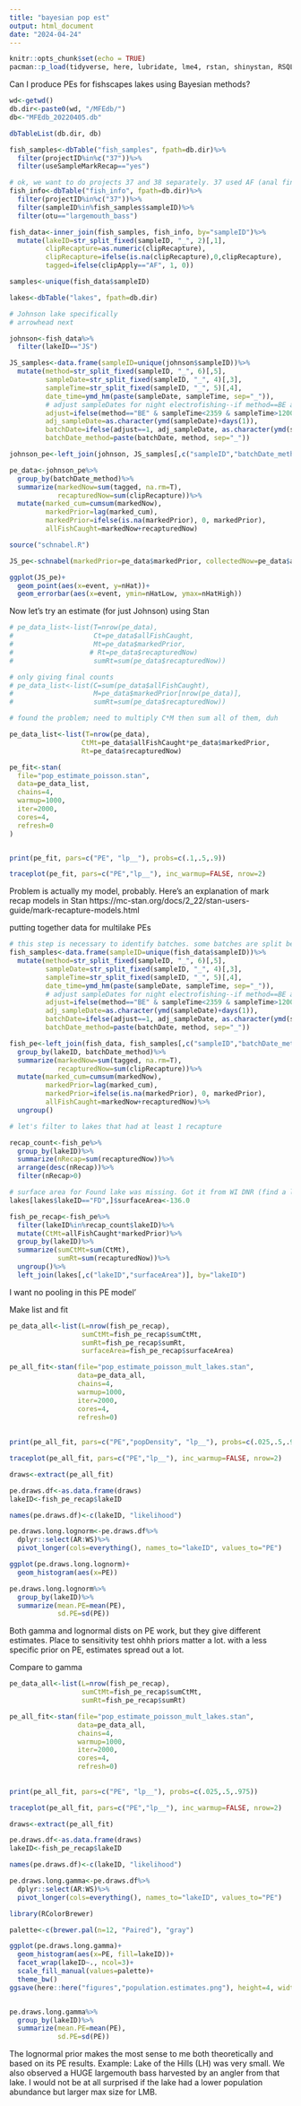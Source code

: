 ```yaml
---
title: "bayesian pop est"
output: html_document
date: "2024-04-24"
---
```


```r
knitr::opts_chunk$set(echo = TRUE)
pacman::p_load(tidyverse, here, lubridate, lme4, rstan, shinystan, RSQLite, MFEUtilities)

```

Can I produce PEs for fishscapes lakes using Bayesian methods?

```r
wd<-getwd()
db.dir<-paste0(wd, "/MFEdb/")
db<-"MFEdb_20220405.db"

dbTableList(db.dir, db)

fish_samples<-dbTable("fish_samples", fpath=db.dir)%>%
  filter(projectID%in%c("37"))%>%
  filter(useSampleMarkRecap=="yes")

# ok, we want to do projects 37 and 38 separately. 37 used AF (anal fin) tags, 38 used PIT tags
fish_info<-dbTable("fish_info", fpath=db.dir)%>%
  filter(projectID%in%c("37"))%>%
  filter(sampleID%in%fish_samples$sampleID)%>%
  filter(otu=="largemouth_bass")

fish_data<-inner_join(fish_samples, fish_info, by="sampleID")%>%
  mutate(lakeID=str_split_fixed(sampleID, "_", 2)[,1],
         clipRecapture=as.numeric(clipRecapture),
         clipRecapture=ifelse(is.na(clipRecapture),0,clipRecapture),
         tagged=ifelse(clipApply=="AF", 1, 0))

samples<-unique(fish_data$sampleID)

lakes<-dbTable("lakes", fpath=db.dir)
```

```r
# Johnson lake specifically
# arrowhead next

johnson<-fish_data%>%
  filter(lakeID=="JS")

JS_samples<-data.frame(sampleID=unique(johnson$sampleID))%>%
  mutate(method=str_split_fixed(sampleID, "_", 6)[,5],
         sampleDate=str_split_fixed(sampleID, "_", 4)[,3],
         sampleTime=str_split_fixed(sampleID, "_", 5)[,4],
         date_time=ymd_hm(paste(sampleDate, sampleTime, sep="_")),
         # adjust sampleDates for night electrofishing--if method==BE and sampleTime is in the evening before midnight, add one day to date.
         adjust=ifelse(method=="BE" & sampleTime<2359 & sampleTime>1200, 1, 0),
         adj_sampleDate=as.character(ymd(sampleDate)+days(1)),
         batchDate=ifelse(adjust==1, adj_sampleDate, as.character(ymd(sampleDate))),
         batchDate_method=paste(batchDate, method, sep="_"))

johnson_pe<-left_join(johnson, JS_samples[,c("sampleID","batchDate_method")], by="sampleID")

pe_data<-johnson_pe%>%
  group_by(batchDate_method)%>%
  summarize(markedNow=sum(tagged, na.rm=T),
            recapturedNow=sum(clipRecapture))%>%
  mutate(marked_cum=cumsum(markedNow),
         markedPrior=lag(marked_cum),
         markedPrior=ifelse(is.na(markedPrior), 0, markedPrior),
         allFishCaught=markedNow+recapturedNow)

source("schnabel.R")

JS_pe<-schnabel(markedPrior=pe_data$markedPrior, collectedNow=pe_data$allFishCaught, recapturedNow=pe_data$recapturedNow)

ggplot(JS_pe)+
  geom_point(aes(x=event, y=nHat))+
  geom_errorbar(aes(x=event, ymin=nHatLow, ymax=nHatHigh))

```
Now let's try an estimate (for just Johnson) using Stan

```r
# pe_data_list<-list(T=nrow(pe_data),
#                    Ct=pe_data$allFishCaught,
#                    Mt=pe_data$markedPrior,
#                   # Rt=pe_data$recapturedNow)
#                    sumRt=sum(pe_data$recapturedNow))

# only giving final counts
# pe_data_list<-list(C=sum(pe_data$allFishCaught),
#                    M=pe_data$markedPrior[nrow(pe_data)],
#                    sumRt=sum(pe_data$recapturedNow))

# found the problem; need to multiply C*M then sum all of them, duh

pe_data_list<-list(T=nrow(pe_data),
                  CtMt=pe_data$allFishCaught*pe_data$markedPrior,
                  Rt=pe_data$recapturedNow)

pe_fit<-stan(
  file="pop_estimate_poisson.stan",
  data=pe_data_list,
  chains=4,
  warmup=1000,
  iter=2000,
  cores=4,
  refresh=0
)


print(pe_fit, pars=c("PE", "lp__"), probs=c(.1,.5,.9))

traceplot(pe_fit, pars=c("PE","lp__"), inc_warmup=FALSE, nrow=2)

```

Problem is actually my model, probably. 
Here's an explanation of mark recap models in Stan https://mc-stan.org/docs/2_22/stan-users-guide/mark-recapture-models.html 


putting together data for multilake PEs

```r
# this step is necessary to identify batches. some batches are split between dates because they happened overnight. Date is therefore not a good indicator of batch.
fish_samples<-data.frame(sampleID=unique(fish_data$sampleID))%>%
  mutate(method=str_split_fixed(sampleID, "_", 6)[,5],
         sampleDate=str_split_fixed(sampleID, "_", 4)[,3],
         sampleTime=str_split_fixed(sampleID, "_", 5)[,4],
         date_time=ymd_hm(paste(sampleDate, sampleTime, sep="_")),
         # adjust sampleDates for night electrofishing--if method==BE and sampleTime is in the evening before midnight, add one day to date.
         adjust=ifelse(method=="BE" & sampleTime<2359 & sampleTime>1200, 1, 0),
         adj_sampleDate=as.character(ymd(sampleDate)+days(1)),
         batchDate=ifelse(adjust==1, adj_sampleDate, as.character(ymd(sampleDate))),
         batchDate_method=paste(batchDate, method, sep="_"))

fish_pe<-left_join(fish_data, fish_samples[,c("sampleID","batchDate_method")], by="sampleID")%>%
  group_by(lakeID, batchDate_method)%>%
  summarize(markedNow=sum(tagged, na.rm=T),
            recapturedNow=sum(clipRecapture))%>%
  mutate(marked_cum=cumsum(markedNow),
         markedPrior=lag(marked_cum),
         markedPrior=ifelse(is.na(markedPrior), 0, markedPrior),
         allFishCaught=markedNow+recapturedNow)%>%
  ungroup()

# let's filter to lakes that had at least 1 recapture

recap_count<-fish_pe%>%
  group_by(lakeID)%>%
  summarize(nRecap=sum(recapturedNow))%>%
  arrange(desc(nRecap))%>%
  filter(nRecap>0)

# surface area for Found lake was missing. Got it from WI DNR (find a lake tool) and converted to hectares
lakes[lakes$lakeID=="FD",]$surfaceArea<-136.0

fish_pe_recap<-fish_pe%>%
  filter(lakeID%in%recap_count$lakeID)%>%
  mutate(CtMt=allFishCaught*markedPrior)%>%
  group_by(lakeID)%>%
  summarize(sumCtMt=sum(CtMt),
            sumRt=sum(recapturedNow))%>%
  ungroup()%>%
  left_join(lakes[,c("lakeID","surfaceArea")], by="lakeID")

```

I want no pooling in this PE model'

Make list and fit
```r
pe_data_all<-list(L=nrow(fish_pe_recap),
                  sumCtMt=fish_pe_recap$sumCtMt,
                  sumRt=fish_pe_recap$sumRt,
                  surfaceArea=fish_pe_recap$surfaceArea)

pe_all_fit<-stan(file="pop_estimate_poisson_mult_lakes.stan",
                 data=pe_data_all,
                 chains=4,
                 warmup=1000,
                 iter=2000,
                 cores=4,
                 refresh=0)
                 
                 
print(pe_all_fit, pars=c("PE","popDensity", "lp__"), probs=c(.025,.5,.975))

traceplot(pe_all_fit, pars=c("PE","lp__"), inc_warmup=FALSE, nrow=2)

draws<-extract(pe_all_fit)

pe.draws.df<-as.data.frame(draws)
lakeID<-fish_pe_recap$lakeID

names(pe.draws.df)<-c(lakeID, "likelihood")

pe.draws.long.lognorm<-pe.draws.df%>%
  dplyr::select(AR:WS)%>%
  pivot_longer(cols=everything(), names_to="lakeID", values_to="PE")

ggplot(pe.draws.long.lognorm)+
  geom_histogram(aes(x=PE))

pe.draws.long.lognorm%>%
  group_by(lakeID)%>%
  summarize(mean.PE=mean(PE),
            sd.PE=sd(PE))
```
Both gamma and lognormal dists on PE work, but they give different estimates. Place to sensitivity test
ohhh priors matter a lot. with a less specific prior on PE, estimates spread out a lot. 

Compare to gamma

```r
pe_data_all<-list(L=nrow(fish_pe_recap),
                  sumCtMt=fish_pe_recap$sumCtMt,
                  sumRt=fish_pe_recap$sumRt)

pe_all_fit<-stan(file="pop_estimate_poisson_mult_lakes.stan",
                 data=pe_data_all,
                 chains=4,
                 warmup=1000,
                 iter=2000,
                 cores=4,
                 refresh=0)
                 
                 
print(pe_all_fit, pars=c("PE", "lp__"), probs=c(.025,.5,.975))

traceplot(pe_all_fit, pars=c("PE","lp__"), inc_warmup=FALSE, nrow=2)

draws<-extract(pe_all_fit)

pe.draws.df<-as.data.frame(draws)
lakeID<-fish_pe_recap$lakeID

names(pe.draws.df)<-c(lakeID, "likelihood")

pe.draws.long.gamma<-pe.draws.df%>%
  dplyr::select(AR:WS)%>%
  pivot_longer(cols=everything(), names_to="lakeID", values_to="PE")

library(RColorBrewer)

palette<-c(brewer.pal(n=12, "Paired"), "gray")

ggplot(pe.draws.long.gamma)+
  geom_histogram(aes(x=PE, fill=lakeID))+
  facet_wrap(lakeID~., ncol=3)+
  scale_fill_manual(values=palette)+
  theme_bw()
ggsave(here::here("figures","population.estimates.png"), height=4, width=6)


pe.draws.long.gamma%>%
  group_by(lakeID)%>%
  summarize(mean.PE=mean(PE),
            sd.PE=sd(PE))

```

The lognormal prior makes the most sense to me both theoretically and based on its PE results. Example: Lake of the Hills (LH) was very small. We also observed a HUGE largemouth bass harvested by an angler from that lake. I would not be at all surprised if the lake had a lower population abundance but larger max size for LMB. 